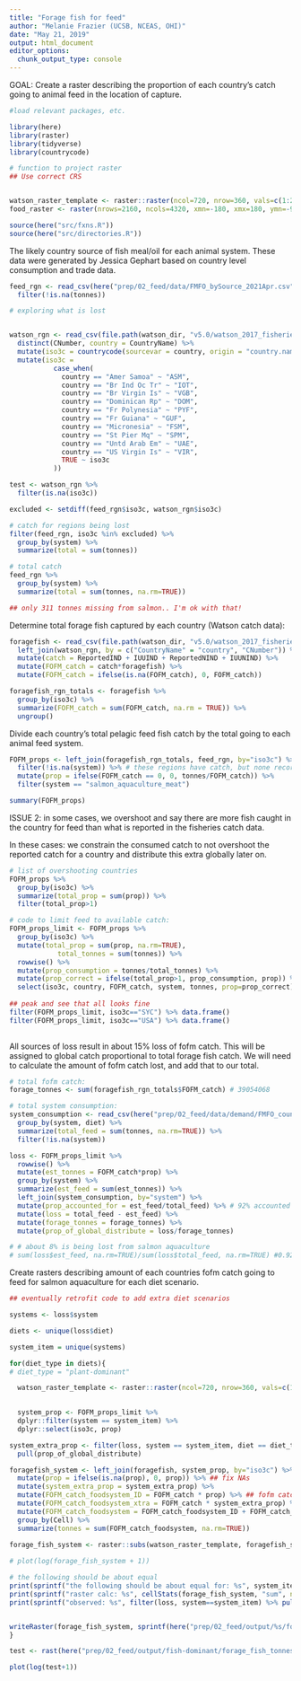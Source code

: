 ```yaml
---
title: "Forage fish for feed"
author: "Melanie Frazier (UCSB, NCEAS, OHI)"
date: "May 21, 2019"
output: html_document
editor_options: 
  chunk_output_type: console
---
```


GOAL: Create a raster describing the proportion of each country's catch going to animal feed in the location of capture.

```r
#load relevant packages, etc.

library(here)
library(raster)
library(tidyverse)
library(countrycode)

# function to project raster
## Use correct CRS


watson_raster_template <- raster::raster(ncol=720, nrow=360, vals=c(1:259200))
food_raster <- raster(nrows=2160, ncols=4320, xmn=-180, xmx=180, ymn=-90, ymx=90)

source(here("src/fxns.R"))
source(here("src/directories.R"))

```


The likely country source of fish meal/oil for each animal system. These data were generated by Jessica Gephart based on country level consumption and trade data. 

```r

feed_rgn <- read_csv(here("prep/02_feed/data/FMFO_bySource_2021Apr.csv")) %>%
  filter(!is.na(tonnes))

```


```r
# exploring what is lost


watson_rgn <- read_csv(file.path(watson_dir, "v5.0/watson_2017_fisheries_catch_w_cat.csv")) %>%
  distinct(CNumber, country = CountryName) %>%
  mutate(iso3c = countrycode(sourcevar = country, origin = "country.name", destination = "iso3c")) %>%
  mutate(iso3c = 
           case_when(
             country == "Amer Samoa" ~ "ASM", 
             country == "Br Ind Oc Tr" ~ "IOT", 
             country == "Br Virgin Is" ~ "VGB", 
             country == "Dominican Rp" ~ "DOM",
             country == "Fr Polynesia" ~ "PYF", 
             country == "Fr Guiana" ~ "GUF", 
             country == "Micronesia" ~ "FSM", 
             country == "St Pier Mq" ~ "SPM", 
             country == "Untd Arab Em" ~ "UAE", 
             country == "US Virgin Is" ~ "VIR", 
             TRUE ~ iso3c
           ))

test <- watson_rgn %>%
  filter(is.na(iso3c))

excluded <- setdiff(feed_rgn$iso3c, watson_rgn$iso3c)

# catch for regions being lost
filter(feed_rgn, iso3c %in% excluded) %>%
  group_by(system) %>%
  summarize(total = sum(tonnes))

# total catch
feed_rgn %>%
  group_by(system) %>%
  summarize(total = sum(tonnes, na.rm=TRUE))

## only 311 tonnes missing from salmon.. I'm ok with that! 
```


Determine total forage fish captured by each country (Watson catch data):
```r

foragefish <- read_csv(file.path(watson_dir, "v5.0/watson_2017_fisheries_catch_w_cat.csv")) %>% 
  left_join(watson_rgn, by = c("CountryName" = "country", "CNumber")) %>%
  mutate(catch = ReportedIND + IUUIND + ReportedNIND + IUUNIND) %>%
  mutate(FOFM_catch = catch*foragefish) %>%
  mutate(FOFM_catch = ifelse(is.na(FOFM_catch), 0, FOFM_catch)) 

foragefish_rgn_totals <- foragefish %>%
  group_by(iso3c) %>%
  summarize(FOFM_catch = sum(FOFM_catch, na.rm = TRUE)) %>%
  ungroup()

```

Divide each country's total pelagic feed fish catch by the total going to each animal feed system.

```r

FOFM_props <- left_join(foragefish_rgn_totals, feed_rgn, by="iso3c") %>%
  filter(!is.na(system)) %>% # these regions have catch, but none recorded going to a system
  mutate(prop = ifelse(FOFM_catch == 0, 0, tonnes/FOFM_catch)) %>%
  filter(system == "salmon_aquaculture_meat")

summary(FOFM_props)  

```

ISSUE 2: in some cases, we overshoot and say there are more fish caught in the country for feed than what is reported in the fisheries catch data.  

In these cases: we constrain the consumed catch to not overshoot the reported catch for a country and distribute this extra globally later on.

```r

# list of overshooting countries
FOFM_props %>%
  group_by(iso3c) %>%
  summarize(total_prop = sum(prop)) %>% 
  filter(total_prop>1)

# code to limit feed to available catch:
FOFM_props_limit <- FOFM_props %>%
  group_by(iso3c) %>%
  mutate(total_prop = sum(prop, na.rm=TRUE),
            total_tonnes = sum(tonnes)) %>%
  rowwise() %>%
  mutate(prop_consumption = tonnes/total_tonnes) %>%
  mutate(prop_correct = ifelse(total_prop>1, prop_consumption, prop)) %>%
  select(iso3c, country, FOFM_catch, system, tonnes, prop=prop_correct)
  
## peak and see that all looks fine
filter(FOFM_props_limit, iso3c=="SYC") %>% data.frame()
filter(FOFM_props_limit, iso3c=="USA") %>% data.frame()
  
```

All sources of loss result in about 15% loss of fofm catch.  This will be assigned to global catch proportional to total forage fish catch. We will need to calculate the amount of fofm catch lost, and add that to our total. 

```r

# total fofm catch:
forage_tonnes <- sum(foragefish_rgn_totals$FOFM_catch) # 39054068 

# total system consumption:
system_consumption <- read_csv(here("prep/02_feed/data/demand/FMFO_country_data.csv")) %>%
  group_by(system, diet) %>%
  summarize(total_feed = sum(tonnes, na.rm=TRUE)) %>%
  filter(!is.na(system))

loss <- FOFM_props_limit %>%
  rowwise() %>%
  mutate(est_tonnes = FOFM_catch*prop) %>%
  group_by(system) %>%
  summarize(est_feed = sum(est_tonnes)) %>%
  left_join(system_consumption, by="system") %>%
  mutate(prop_accounted_for = est_feed/total_feed) %>% # 92% accounted for 
  mutate(loss = total_feed - est_feed) %>%
  mutate(forage_tonnes = forage_tonnes) %>%
  mutate(prop_of_global_distribute = loss/forage_tonnes)

# # about 8% is being lost from salmon aquaculture
# sum(loss$est_feed, na.rm=TRUE)/sum(loss$total_feed, na.rm=TRUE) #0.92

```

Create rasters describing amount of each countries fofm catch going to feed for salmon aquaculture for each diet scenario.

```r

## eventually retrofit code to add extra diet scenarios

systems <- loss$system

diets <- unique(loss$diet)

system_item = unique(systems)

for(diet_type in diets){
# diet_type = "plant-dominant"

  watson_raster_template <- raster::raster(ncol=720, nrow=360, vals=c(1:259200))

  
  system_prop <- FOFM_props_limit %>%
  dplyr::filter(system == system_item) %>%
  dplyr::select(iso3c, prop)

system_extra_prop <- filter(loss, system == system_item, diet == diet_type) %>%
  pull(prop_of_global_distribute)

foragefish_system <- left_join(foragefish, system_prop, by="iso3c") %>%
  mutate(prop = ifelse(is.na(prop), 0, prop)) %>% ## fix NAs
  mutate(system_extra_prop = system_extra_prop) %>%
  mutate(FOFM_catch_foodsystem_ID = FOFM_catch * prop) %>% ## fofm catch to feed
  mutate(FOFM_catch_foodsystem_xtra = FOFM_catch * system_extra_prop) %>% ## fofm catch to feed that is missing
  mutate(FOFM_catch_foodsystem = FOFM_catch_foodsystem_ID + FOFM_catch_foodsystem_xtra) %>% ## add that together
  group_by(Cell) %>%
  summarize(tonnes = sum(FOFM_catch_foodsystem, na.rm=TRUE))
  
forage_fish_system <- raster::subs(watson_raster_template, foragefish_system, by = "Cell", which = "tonnes", subsWithNA=TRUE)

# plot(log(forage_fish_system + 1))

# the following should be about equal
print(sprintf("the following should be about equal for: %s", system_item))
print(sprintf("raster calc: %s", cellStats(forage_fish_system, "sum", na.rm=TRUE))) 
print(sprintf("observed: %s", filter(loss, system==system_item) %>% pull(total_feed)))


writeRaster(forage_fish_system, sprintf(here("prep/02_feed/output/%s/forage_fish_tonnes_feed_%s.tif"), diet_type, diet_type) , overwrite=TRUE)
}

test <- rast(here("prep/02_feed/output/fish-dominant/forage_fish_tonnes_feed_fish-dominant.tif"))

plot(log(test+1))
```
